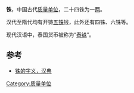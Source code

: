 '''铢'''，中国古代[[质量单位|质量单位]]，二十四铢为一[[两|两]]。

汉代至隋代均有开铸[[五铢|五铢]]钱，此外还有四铢、六铢等。

现代汉语中，泰国货币被称为“[[泰铢|泰铢]]”。

== 参考 ==
* [https://www.zdic.net/hans/%E9%93%A2 铢的字义，汉典]

{{reflist}}

{{质量单位}}
{{先秦货币}}

[[Category:质量单位|Category:质量单位]]